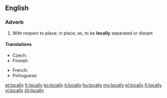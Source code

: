 ==English==

===Adverb===
{{en-adv}}

# With respect to place; in place; as, to be '''locally''' separated or distant

====Translations====
{{trans-top|with respect to place}}
* Czech: {{t-|cs|lokálně}}
* Finnish: {{t+|fi|paikallisesti}}
{{trans-mid}}
* French: {{t+|fr|localement}}
* Portuguese: {{t-|pt|localmente}}
{{trans-bottom}}

[[et:locally]]
[[fr:locally]]
[[ko:locally]]
[[it:locally]]
[[hu:locally]]
[[my:locally]]
[[pl:locally]]
[[fi:locally]]
[[vi:locally]]
[[zh:locally]]